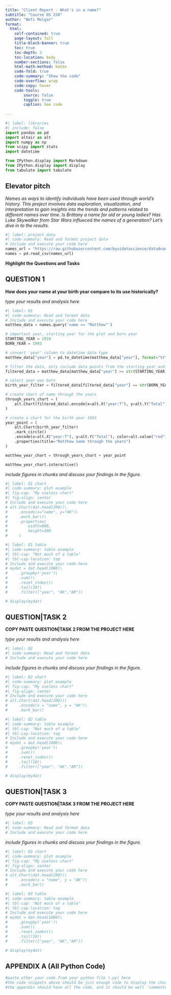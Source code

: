 ```yaml
---
title: "Client Report - What's in a name?"
subtitle: "Course DS 250"
author: "Nefi Melgar"
format:
  html:
    self-contained: true
    page-layout: full
    title-block-banner: true
    toc: true
    toc-depth: 3
    toc-location: body
    number-sections: false
    html-math-method: katex
    code-fold: true
    code-summary: "Show the code"
    code-overflow: wrap
    code-copy: hover
    code-tools:
        source: false
        toggle: true
        caption: See code
    
---
```


```python
#| label: libraries
#| include: false
import pandas as pd
import altair as alt
import numpy as np
from scipy import stats
import datetime

from IPython.display import Markdown
from IPython.display import display
from tabulate import tabulate
```


## Elevator pitch

_Names as ways to identify individuals have been used through world's history. This project involves data exploration, visualization, and interpretation to gain insights into the trends and patterns related to different names over time. Is Brittany a name for old or young ladies? Has Luke Skywalker from Star Wars influeced the names of a generation? Let's dive in to the results._

```python
#| label: project data
#| code-summary: Read and format project data
# Include and execute your code here
names_url = "https://raw.githubusercontent.com/byuidatascience/data4names/master/data-raw/names_year/names_year.csv"
names = pd.read_csv(names_url)
```

__Highlight the Questions and Tasks__

## QUESTION 1

__How does your name at your birth year compare to its use historically?__

_type your results and analysis here_

```python
#| label: Q1
#| code-summary: Read and format data
# Include and execute your code here
matthew_data = names.query('name == "Matthew"')

# important year, starting year for the plot and born year
STARTING_YEAR = 1910
BORN_YEAR = 1993

# convert 'year' column to datetime data type
matthew_data["year"] = pd.to_datetime(matthew_data["year"], format="%Y")

# filter the data, only include data points from the starting year and higher
filtered_data = matthew_data[matthew_data["year"] >= str(STARTING_YEAR)]

# select year was born
birth_year_filter = filtered_data[filtered_data["year"] == str(BORN_YEAR)]

# create chart of name through the years
through_years_chart = (
    alt.Chart(filtered_data).encode(x=alt.X("year:T"), y=alt.Y("Total")).mark_line()
)

# create a chart for the birth year 1993
year_point = (
    alt.Chart(birth_year_filter)
    .mark_circle()
    .encode(x=alt.X("year:T"), y=alt.Y("Total"), color=alt.value("red"))
    .properties(title="Matthew name through the years")
)

matthew_year_chart = through_years_chart + year_point

matthew_year_chart.interactive()

```

_include figures in chunks and discuss your findings in the figure._

```python
#| label: Q1 chart
#| code-summary: plot example
#| fig-cap: "My useless chart"
#| fig-align: center
# Include and execute your code here
# alt.Chart(dat.head(200))\
#     .encode(x="name", y="AK")\
#     .mark_bar()\
#     .properties(
#         width=800,
#         height=300
#     )
```


```python
#| label: Q1 table
#| code-summary: table example
#| tbl-cap: "Not much of a table"
#| tbl-cap-location: top
# Include and execute your code here
# mydat = dat.head(1000)\
#     .groupby('year')\
#     .sum()\
#     .reset_index()\
#     .tail(10)\
#     .filter(["year", "AK","AR"])

# display(mydat)

```


## QUESTION|TASK 2

__COPY PASTE QUESTION|TASK 2 FROM THE PROJECT HERE__

_type your results and analysis here_

```python
#| label: Q2
#| code-summary: Read and format data
# Include and execute your code here


```

_include figures in chunks and discuss your findings in the figure._

```python
#| label: Q2 chart
#| code-summary: plot example
#| fig-cap: "My useless chart"
#| fig-align: center
# Include and execute your code here
# alt.Chart(dat.head(200))\
#     .encode(x = "name", y = "AK")\
#     .mark_bar()
```


```python
#| label: Q2 table
#| code-summary: table example
#| tbl-cap: "Not much of a table"
#| tbl-cap-location: top
# Include and execute your code here
# mydat = dat.head(1000)\
#     .groupby('year')\
#     .sum()\
#     .reset_index()\
#     .tail(10)\
#     .filter(["year", "AK","AR"])

# display(mydat)

```


## QUESTION|TASK 3

__COPY PASTE QUESTION|TASK 3 FROM THE PROJECT HERE__

_type your results and analysis here_

```python
#| label: Q3
#| code-summary: Read and format data
# Include and execute your code here


```

_include figures in chunks and discuss your findings in the figure._

```python
#| label: Q3 chart
#| code-summary: plot example
#| fig-cap: "My useless chart"
#| fig-align: center
# Include and execute your code here
# alt.Chart(dat.head(200))\
#     .encode(x = "name", y = "AK")\
#     .mark_bar()
```


```python
#| label: Q3 table
#| code-summary: table example
#| tbl-cap: "Not much of a table"
#| tbl-cap-location: top
# Include and execute your code here
# mydat = dat.head(1000)\
#     .groupby('year')\
#     .sum()\
#     .reset_index()\
#     .tail(10)\
#     .filter(["year", "AK","AR"])

# display(mydat)

```



## APPENDIX A (All Python Code)

```python
#paste other your code from your python file (.py) here
#the code snippets above should be just enough code to display the chart or table needed for the question or task
#the appendix should have all the code, and it should be well `commented`
```
